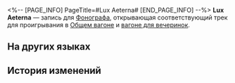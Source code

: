 <%-- [PAGE_INFO]
PageTitle=#Lux Aeterna#
[END_PAGE_INFO] --%>
{{Предмет Инфобокс
|id          = 210345
|Изображение = Предмет Lux Aeterna.png
|Тип         = Запись
|Инвентарь   = Ценные предметы
|Редкость    = 3
|Эффект      = 
|Описание    = Запись, которую можно воспроизвести на фонографе экспресса. Это может быть случайное приобретение или подарок от кого-то другого. Когда играет музыка, всплывают самые разные воспоминания: улыбки, встречи, прикосновения и волнение битвы. Может быть, поэтому, даже несмотря на стремительный прогресс общества, люди всё ещё собирают записи.<br />Текущая запись содержит трек Lux Aeterna.
}}
{{Описание|''В мире царит гармония, и сияют звёзды! Великолепие, озарённое благословениями!''}}
'''Lux Aeterna''' — запись для [[Фонограф]]а, открывающая соответствующий трек для проигрывания в [[Общий вагон|Общем вагоне]] и [[Вагон для вечеринок|вагоне для вечеринок]].

==На других языках==
{{На других языках
|en   = "Lux Aeterna"
|zhs  = 《天光永恒照耀》
|zht  = 《天光永恆照耀》
|ja   = 『天の光は永遠に輝く』
|ko   = ≪영원히 빛나는 천광≫
|es   = Lux Aeterna
|fr   = «&nbsp;Lux Aeterna&nbsp;»
|ru   = Lux Aeterna
|th   = "Lux Aeterna"
|vi   = "Thiên Quang Chiếu Rọi Mãi Mãi"
|de   = „Lux Aeterna“
|id   = "Lux Aeterna"
|pt   = "Lux Aeterna"
}}

==История изменений==
{{История изменений|3.5}}